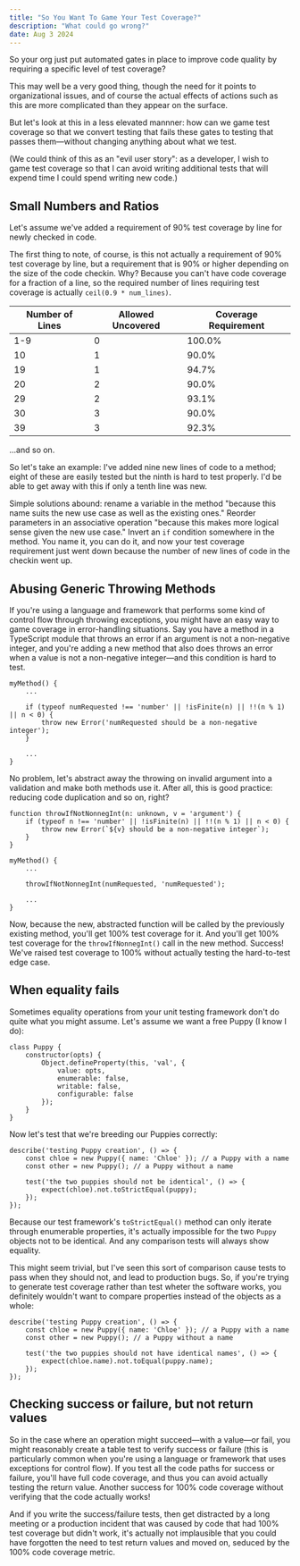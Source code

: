 ```yaml
---
title: "So You Want To Game Your Test Coverage?"
description: "What could go wrong?"
date: Aug 3 2024
---
```

So your org just put automated gates in place to improve code quality by requiring a specific level of test coverage?

This may well be a very good thing, though the need for it points to organizational issues, and of course the actual effects of actions such as this are more complicated than they appear on the surface.

But let's look at this in a less elevated mannner: how can we game test coverage so that we convert testing that fails these gates to testing that passes them&mdash;without changing anything about what we test. 

(We could think of this as an "evil user story": as a developer, I wish to game test coverage so that I can avoid writing additional tests that will expend time I could spend writing new code.)

## Small Numbers and Ratios

Let's assume we've added a requirement of 90% test coverage by line for newly checked in code.

The first thing to note, of course, is this not actually a requirement of 90% test coverage by line, but a requirement that is 90% or higher depending on the size of the code checkin. Why? Because you can't have code coverage for a fraction of a line, so the required number of lines requiring test coverage is actually `ceil(0.9 * num_lines)`.

|Number of Lines|Allowed Uncovered|Coverage Requirement|
|---|---|---|
|1-9|0|100.0%|
|10|1|90.0%|
|19|1|94.7%|
|20|2|90.0%|
|29|2|93.1%|
|30|3|90.0%|
|39|3|92.3%|

...and so on.

So let's take an example: I've added nine new lines of code to a method; eight of these are easily tested but the ninth is hard to test properly. I'd be able to get away with this if only a tenth line was new.

Simple solutions abound: rename a variable in the method "because this name suits the new use case as well as the existing ones." Reorder parameters in an associative operation "because this makes more logical sense given the new use case." Invert an `if` condition somewhere in the method. You name it, you can do it, and now your test coverage requirement just went down because the number of new lines of code in the checkin went up.

## Abusing Generic Throwing Methods

If you're using a language and framework that performs some kind of control flow through throwing exceptions, you might have an easy way to game coverage in error-handling situations. Say you have a method in a TypeScript module that throws an error if an argument is not a non-negative integer, and you're adding a new method that also does throws an error when a value is not a non-negative integer&mdash;and this condition is hard to test.

```
myMethod() {
    ...

    if (typeof numRequested !== 'number' || !isFinite(n) || !!(n % 1) || n < 0) {
        throw new Error('numRequested should be a non-negative integer');
    }

    ...
}
```

No problem, let's abstract away the throwing on invalid argument into a validation and make both methods use it. After all, this is good practice: reducing code duplication and so on, right?

```
function throwIfNotNonnegInt(n: unknown, v = 'argument') {
    if (typeof n !== 'number' || !isFinite(n) || !!(n % 1) || n < 0) {
        throw new Error(`${v} should be a non-negative integer`);
    }
}

myMethod() {
    ...

    throwIfNotNonnegInt(numRequested, 'numRequested');

    ...
}
```

Now, because the new, abstracted function will be called by the previously existing method, you'll get 100% test coverage for it. And you'll get 100% test coverage for the `throwIfNonnegInt()` call in the new method. Success! We've raised test coverage to 100% without actually testing the hard-to-test edge case.


## When equality fails

Sometimes equality operations from your unit testing framework don't do quite what you might assume. Let's assume we want a free Puppy (I know I do):

```
class Puppy {
    constructor(opts) {
        Object.defineProperty(this, 'val', {
            value: opts,
            enumerable: false,
            writable: false,
            configurable: false
        });
    }
}
```

Now let's test that we're breeding our Puppies correctly:

```
describe('testing Puppy creation', () => {
    const chloe = new Puppy({ name: 'Chloe' }); // a Puppy with a name
    const other = new Puppy(); // a Puppy without a name

    test('the two puppies should not be identical', () => {
        expect(chloe).not.toStrictEqual(puppy);
    });
});
```

Because our test framework's `toStrictEqual()` method can only iterate through enumerable properties, it's actually impossible for the two `Puppy` objects not to be identical. And any comparison tests will always show equality.

This might seem trivial, but I've seen this sort of comparison cause tests to pass when they should not, and lead to production bugs. So, if you're trying to generate test coverage rather than test wheter the software works, you definitely wouldn't want to compare properties instead of the objects as a whole:

```
describe('testing Puppy creation', () => {
    const chloe = new Puppy({ name: 'Chloe' }); // a Puppy with a name
    const other = new Puppy(); // a Puppy without a name

    test('the two puppies should not have identical names', () => {
        expect(chloe.name).not.toEqual(puppy.name);
    });
});
```

## Checking success or failure, but not return values

So in the case where an operation might succeed&mdash;with a value&mdash;or fail, you might reasonably create a table test to verify success or failure (this is particularly common when you're using a language or framework that uses exceptions for control flow). If you test all the code paths for success or failure, you'll have full code coverage, and thus you can avoid actually testing the return value. Another success for 100% code coverage without verifying that the code actually works!

And if you write the success/failure tests, then get distracted by a long meeting or a production incident that was caused by code that had 100% test coverage but didn't work, it's actually not implausible that you could have forgotten the need to test return values and moved on, seduced by the 100% code coverage metric.

